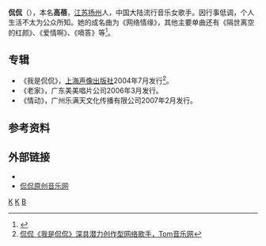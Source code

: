 {{藝人
| 姓名 = 侃侃
| 类型 = 女歌手
| 本名 = 高蓓
| 圖片 = 2b556754b5dd7c41d0090640.jpg
| 出生日期 = {{Birth date and age|1979|04|16}}
| 出生地點 = {{CHN}}[[江苏省|江苏省]][[扬州市|扬州市]]
| 國籍 = {{PRC}}
| 籍貫 = [[江苏|江苏]]
| 职业 = 歌手
| 语言 = [[普通話|普通話]]
| 网站 = [https://web.archive.org/web/20060227085008/http://www.kankan.cc/ 侃侃原创音乐网]
| 代表作 = 《嘀答》
}}
'''侃侃'''（{{bd|1979年|4月16日||}}），本名'''高蓓'''，[[江苏省|江苏]][[扬州市|扬州]]人，中国大陆流行音乐女歌手。因行事低调，个人生活不太为公众所知。她的成名曲为《网络情缘》，其他主要单曲还有《隔世离空的红颜》、《爱情啊》、《嘀答》等<ref>{{cite news |editor=董文 |title=歌手侃侃作品《嘀嗒》曾被誉为“丽江市歌” |url=http://music.yule.sohu.com/20120220/n335256136.shtml |accessdate=2021-06-14 |work=搜狐音乐 |publisher=搜狐 |date=2012-02-20 |archive-date=2021-06-14 |archive-url=https://web.archive.org/web/20210614110143/http://music.yule.sohu.com/20120220/n335256136.shtml |dead-url=no }}</ref>。

== 专辑 ==
*《我是侃侃》，[[上海声像出版社|上海声像出版社]]2004年7月发行<ref>[https://web.archive.org/web/20081113132650/http://music.ent.tom.com/1030/1092/200498-40220.html 侃侃《我是侃侃》深具潜力创作型网络歌手，Tom音乐网]</ref>。
*《老家》，广东美美唱片公司2006年3月发行。
*《情动》，广州乐满天文化传播有限公司2007年2月发行。

== 参考资料 ==
{{reflist}}

== 外部链接 ==
*{{Sinablog|kkmusic}}{{Wayback|url=http://blog.sina.com.cn/kkmusic |date=20191027231457}}
*[http://kankan.cc/ 侃侃原创音乐网]{{Wayback|url=http://www.kankan.cc/|date=20060227085008}}

[[category:中國女歌手|K]]
[[category:扬州人|K]]
[[category:高姓|B]]